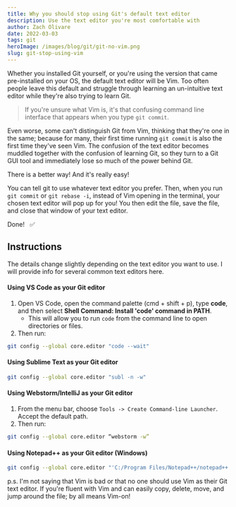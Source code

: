 ```yaml
---
title: Why you should stop using Git's default text editor
description: Use the text editor you're most comfortable with
author: Zach Olivare
date: 2022-03-03
tags: git
heroImage: /images/blog/git/git-no-vim.png
slug: git-stop-using-vim
---
```


Whether you installed Git yourself, or you're using the version that came pre-installed on your OS, the default text editor will be Vim. Too often people leave this default and struggle through learning an un-intuitive text editor while they're also trying to learn Git.

> If you're unsure what Vim is, it's that confusing command line interface that appears when you type `git commit`.

Even worse, some can't distinguish Git from Vim, thinking that they're one in the same; because for many, their first time running `git commit` is also the first time they've seen Vim. The confusion of the text editor becomes muddled together with the confusion of learning Git, so they turn to a Git GUI tool and immediately lose so much of the power behind Git.

<Sparkles>There is a better way!</Sparkles> And it's really easy!

You can tell git to use whatever text editor you prefer. Then, when you run `git commit` or `git rebase -i`, instead of Vim opening in the terminal, your chosen text editor will pop up for you! You then edit the file, save the file, and close that window of your text editor.

Done! &nbsp; ✅

## Instructions

The details change slightly depending on the text editor you want to use. I will provide info for several common text editors here.

#### Using VS Code as your Git editor

1. Open VS Code, open the command palette (cmd + shift + p), type **code**, and then select **Shell Command: Install 'code' command in PATH**.
   - This will allow you to run `code` from the command line to open directories or files.
1. Then run:

```bash
git config --global core.editor "code --wait"
```

#### Using Sublime Text as your Git editor

```bash
git config --global core.editor "subl -n -w"
```

#### Using Webstorm/IntelliJ as your Git editor

1. From the menu bar, choose `Tools -> Create Command-line Launcher`. Accept the default path.
1. Then run:

```bash
git config --global core.editor “webstorm -w”
```

#### Using Notepad++ as your Git editor (Windows)

```bash
git config --global core.editor "'C:/Program Files/Notepad++/notepad++.exe' -multiInst -notabbar -nosession -noPlugin"
```

<Aside variant="gray" className="mt-44">
  p.s. I'm not saying that Vim is bad or that no one should use Vim as their Git text editor. If
  you're fluent with Vim and can easily copy, delete, move, and jump around the file; by all means
  Vim-on!
</Aside>
